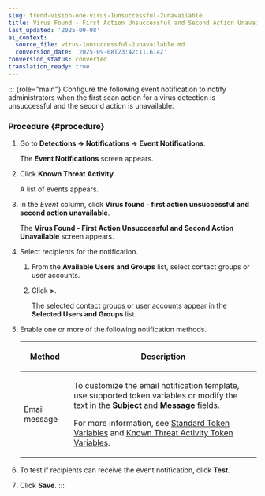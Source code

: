 ```yaml
---
slug: trend-vision-one-virus-1unsuccessful-2unavailable
title: Virus Found - First Action Unsuccessful and Second Action Unavailable
last_updated: '2025-09-08'
ai_context:
  source_file: virus-1unsuccessful-2unavailable.md
  conversion_date: '2025-09-08T23:42:11.614Z'
conversion_status: converted
translation_ready: true
---
```


::: {role="main"}
Configure the following event notification to notify administrators when the first scan action for a virus detection is unsuccessful and the second action is unavailable.

### Procedure {#procedure}

1.  Go to **Detections → Notifications → Event Notifications**.

    The **Event Notifications** screen appears.

2.  Click **Known Threat Activity**.

    A list of events appears.

3.  In the *Event* column, click **Virus found - first action unsuccessful and second action unavailable**.

    The **Virus Found - First Action Unsuccessful and Second Action Unavailable** screen appears.

4.  Select recipients for the notification.

    1.  From the **Available Users and Groups** list, select contact groups or user accounts.

    2.  Click **\>**.

        The selected contact groups or user accounts appear in the **Selected Users and Groups** list.

5.  Enable one or more of the following notification methods.

    <table>
    <colgroup>
    <col style="width: 21%" />
    <col style="width: 79%" />
    </colgroup>
    <thead>
    <tr>
    <th><p>Method</p></th>
    <th><p>Description</p></th>
    </tr>
    </thead>
    <tbody>
    <tr>
    <td><p>Email message</p></td>
    <td><p>To customize the email notification template, use supported token variables or modify the text in the <strong>Subject</strong> and <strong>Message</strong> fields.</p>
    <p>For more information, see <a href="trend-vision-one-standard-token-variables">Standard Token Variables</a> and <a href="trend-vision-one-known-threat-activity-token">Known Threat Activity Token Variables</a>.</p></td>
    </tr>
    </tbody>
    </table>

6.  To test if recipients can receive the event notification, click **Test**.

7.  Click **Save**.
:::
